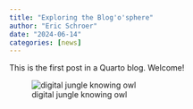 ```yaml
---
title: "Exploring the Blog'o'sphere"
author: "Eric Schroer"
date: "2024-06-14"
categories: [news] 
---
```


This is the first post in a Quarto blog. Welcome!

![digital jungle knowing owl](digital_jungle_knowing_owl.jpg)

